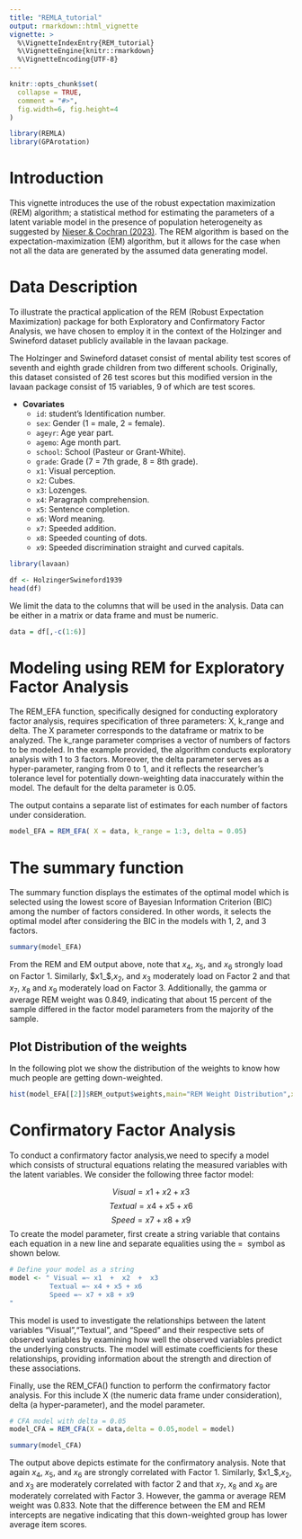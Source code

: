 ```yaml
---
title: "REMLA_tutorial"
output: rmarkdown::html_vignette
vignette: >
  %\VignetteIndexEntry{REM_tutorial}
  %\VignetteEngine{knitr::rmarkdown}
  %\VignetteEncoding{UTF-8}
---
```


```r
knitr::opts_chunk$set(
  collapse = TRUE,
  comment = "#>",
  fig.width=6, fig.height=4
)
```

```r
library(REMLA)
library(GPArotation)
```

# Introduction
This vignette introduces the use of the robust expectation maximization (REM) algorithm; a statistical method for estimating the parameters of a latent variable model in the presence of population heterogeneity as suggested by [Nieser & Cochran (2023)](https://psycnet.apa.org/doi/10.1037/met0000413). The REM algorithm is based on the expectation-maximization (EM) algorithm, but it allows for the case when not all the data are generated by the assumed data generating model. 

# Data Description 
To illustrate the practical application of the REM (Robust Expectation Maximization) package for both Exploratory and Confirmatory Factor Analysis, we have chosen to employ it in the context of the Holzinger and Swineford dataset publicly available in the lavaan package. 

The Holzinger and Swineford dataset consist of mental ability test scores of seventh and eighth grade children from two different schools. Originally, this
dataset consisted of 26 test scores but this modified version in the lavaan package consist of 15 variables, 9 of which are test scores.

- __Covariates__
    - `id`: student's Identification number.
    - `sex`: Gender (1 = male, 2 = female).
    - `ageyr`: Age year part.
    - `agemo`: Age month part.
    - `school`: School (Pasteur or Grant-White).
    - `grade`: Grade (7 = 7th grade, 8 = 8th grade).
    - `x1`: Visual perception.
    - `x2`: Cubes.
    - `x3`: Lozenges.
    - `x4`: Paragraph comprehension.
    - `x5`: Sentence completion.
    - `x6`: Word meaning.
    - `x7`: Speeded addition.
    - `x8`: Speeded counting of dots.
    - `x9`: Speeded discrimination straight and curved capitals.


```r
library(lavaan)

df <- HolzingerSwineford1939
head(df)
```

We limit the data to the columns that will be used in the analysis. Data can be either in a matrix or data frame and must be numeric.

```r
data = df[,-c(1:6)] 
```


# Modeling using REM for Exploratory Factor Analysis

The REM_EFA function, specifically designed for conducting exploratory factor analysis, requires specification of three parameters: X, k_range and delta. The X parameter corresponds to the dataframe or matrix to be analyzed. The k_range parameter comprises a vector of numbers of factors to be modeled. In the example provided, the algorithm conducts exploratory analysis with 1 to 3 factors. Moreover, the delta parameter serves as a hyper-parameter, ranging from 0 to 1, and it reflects the researcher's tolerance level for potentially down-weighting data inaccurately within the model. The default for the delta parameter is 0.05.

The output contains a separate list of estimates for each number of factors under consideration.


```r
model_EFA = REM_EFA( X = data, k_range = 1:3, delta = 0.05)
```

# The summary function

The summary function displays the estimates of the optimal model which is selected  using the lowest score of Bayesian Information Criterion (BIC) among the number of factors considered. In other words, it selects the optimal model after considering the BIC in the models with 1, 2, and 3 factors. 

```r
summary(model_EFA)
```

From the REM and EM output above, note that $x_4$, $x_5$, and $x_6$ strongly load on Factor 1. Similarly, $x1_$,$x_2$, and $x_3$ moderately load on Factor 2 and that $x_7$, $x_8$ and $x_9$ moderately load on Factor 3. Additionally, the gamma or average REM weight was 0.849, indicating that about 15 percent of the sample differed in the factor model parameters from the majority of the sample. 


## Plot Distribution of the weights

In the following plot we show the distribution of the weights to know how much people are getting down-weighted.

```r

hist(model_EFA[[2]]$REM_output$weights,main="REM Weight Distribution",xlab = "Weights", ylab = "Frequency")
```

# Confirmatory Factor Analysis

To conduct a confirmatory factor analysis,we need to specify a model  which consists of structural equations relating the measured variables with the latent variables. We consider the following three factor model: 

$$Visual = x1 + x2 + x3 $$
$$Textual = x4 + x5 + x6 $$
$$Speed = x7 + x8 + x9$$
To create the model parameter, first create a string variable that contains each equation in a new line and separate equalities using the $=~$ symbol as shown below. 

```r
# Define your model as a string
model <- " Visual =~ x1  +  x2  +  x3 
          Textual =~ x4 + x5 + x6
          Speed =~ x7 + x8 + x9
"
```


This model is used to investigate the relationships between the latent variables "Visual","Textual", and "Speed" and their respective sets of observed variables by examining how well the observed variables predict the underlying constructs. The model will estimate coefficients for these relationships, providing information about the strength and direction of these associations.

Finally, use the REM_CFA() function to perform the confirmatory factor analysis. For this include X (the numeric data frame under consideration), delta (a hyper-parameter), and the model parameter.


```r
# CFA model with delta = 0.05
model_CFA = REM_CFA(X = data,delta = 0.05,model = model)
```

```r
summary(model_CFA)
```
The output above depicts estimate for the confirmatory analysis. Note that again  $x_4$, $x_5$, and $x_6$ are strongly correlated with Factor 1. Similarly, $x1_$,$x_2$, and $x_3$ are moderately correlated with factor 2 and that $x_7$, $x_8$ and $x_9$ are moderately correlated with Factor 3. However, the gamma or average REM weight was 0.833. Note that the difference between the EM and REM intercepts are negative indicating that this down-weighted group has lower average item scores.

